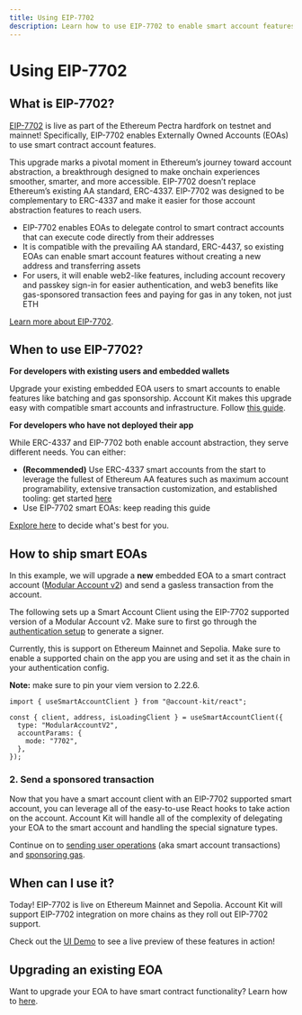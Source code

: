 ```yaml
---
title: Using EIP-7702
description: Learn how to use EIP-7702 to enable smart account features for EOAs
---
```


# Using EIP-7702

## What is EIP-7702?

[EIP-7702](https://eips.ethereum.org/EIPS/eip-7702) is live as part of the Ethereum Pectra hardfork on testnet and mainnet! Specifically, EIP-7702 enables Externally Owned Accounts (EOAs) to use smart contract account features.

This upgrade marks a pivotal moment in Ethereum’s journey toward account abstraction, a breakthrough designed to make onchain experiences smoother, smarter, and more accessible. EIP-7702 doesn’t replace Ethereum’s existing AA standard, ERC-4337. EIP-7702 was designed to be complementary to ERC-4337 and make it easier for those account abstraction features to reach users.

- EIP-7702 enables EOAs to delegate control to smart contract accounts that can execute code directly from their addresses
- It is compatible with the prevailing AA standard, ERC-4437, so existing EOAs can enable smart account features without creating a new address and transferring assets
- For users, it will enable web2-like features, including account recovery and passkey sign-in for easier authentication, and web3 benefits like gas-sponsored transaction fees and paying for gas in any token, not just ETH

[Learn more about EIP-7702](https://www.alchemy.com/blog/eip-7702-ethereum-pectra-hardfork).

## When to use EIP-7702?

**For developers with existing users and embedded wallets**

Upgrade your existing embedded EOA users to smart accounts to enable features like batching and gas sponsorship. Account Kit makes this upgrade easy with compatible smart accounts and infrastructure. Follow [this guide](/wallets/smart-contracts/modular-account-v2/using-7702).

**For developers who have not deployed their app**

While ERC-4337 and EIP-7702 both enable account abstraction, they serve different needs. You can either:

- **(Recommended)** Use ERC-4337 smart accounts from the start to leverage the fullest of Ethereum AA features such as maximum account programability, extensive transaction customization, and established tooling: get started [here](/wallets/react/how-to-set-up-smart-account-client)
- Use EIP-7702 smart EOAs: keep reading this guide

[Explore here](https://www.alchemy.com/blog/eip-7702-ethereum-pectra-hardfork#adoption-and-security-considerations-for-application-developers) to decide what's best for you.

## How to ship smart EOAs

In this example, we will upgrade a **new** embedded EOA to a smart contract account ([Modular Account v2](/wallets/smart-contracts/modular-account-v2/overview)) and send a gasless transaction from the account.

The following sets up a Smart Account Client using the EIP-7702 supported version of a Modular Account v2. Make sure to first go through the [authentication setup](/wallets/react/getting-started) to generate a signer.

Currently, this is support on Ethereum Mainnet and Sepolia. Make sure to enable a supported chain on the app you are using and set it as the chain in your authentication config.

**Note:** make sure to pin your viem version to 2.22.6.

```tsx twoslash
import { useSmartAccountClient } from "@account-kit/react";

const { client, address, isLoadingClient } = useSmartAccountClient({
  type: "ModularAccountV2",
  accountParams: {
    mode: "7702",
  },
});
```

### 2. Send a sponsored transaction

Now that you have a smart account client with an EIP-7702 supported smart account, you can leverage all of the easy-to-use React hooks to take action on the account. Account Kit will handle all of the complexity of delegating your EOA to the smart account and handling the special signature types.

Continue on to [sending user operations](/wallets/react/send-user-operations) (aka smart account transactions) and [sponsoring gas](/wallets/react/sponsor-gas).

## When can I use it?

Today! EIP-7702 is live on Ethereum Mainnet and Sepolia. Account Kit will support EIP-7702 integration on more chains as they roll out EIP-7702 support.

Check out the [UI Demo](https://demo.alchemy.com) to see a live preview of these features in action!

## Upgrading an existing EOA

Want to upgrade your EOA to have smart contract functionality? Learn how to [here](/wallets/smart-contracts/modular-account-v2/using-7702).
